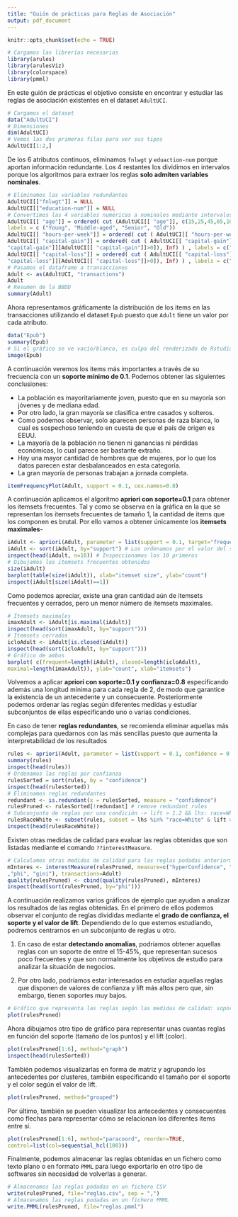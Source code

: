 ```yaml
---
title: "Guión de prácticas para Reglas de Asociación"
output: pdf_document
---
```


```r
knitr::opts_chunk$set(echo = TRUE)
```

```r
# Cargamos las librerías necesarias
library(arules)
library(arulesViz)
library(colorspace)
library(pmml)
```

En este guión de prácticas el objetivo consiste en encontrar y estudiar las reglas de asociación existentes en el dataset `AdultUCI`.

```r
# Cargamos el dataset
data("AdultUCI")
# Dimensiones
dim(AdultUCI)
# Vemos las dos primeras filas para ver sus tipos
AdultUCI[1:2,]
```

De los 6 atributos continuos, eliminamos `fnlwgt` y `eduaction-num` porque aportan información redundante. Los 4 restantes los dividimos en intervalos porque los algoritmos para extraer los reglas **solo admiten variables nominales**. 

```r
# Eliminamos las variables redundantes
AdultUCI[["fnlwgt"]] = NULL
AdultUCI[["education-num"]] = NULL
# Convertimos las 4 variables numéricas a nominales mediante intervalos
AdultUCI[[ "age"]] = ordered( cut (AdultUCI[[ "age"]], c(15,25,45,65,100) ) ,
labels = c ("Young", "Middle-aged", "Senior", "Old"))
AdultUCI[[ "hours-per-week"]] = ordered( cut ( AdultUCI[[ "hours-per-week"]], c(0,25,40,60,168)),labels = c("Part-time", "Full-time", "Over-time", "Workaholic"))
AdultUCI[[ "capital-gain"]] = ordered( cut ( AdultUCI[[ "capital-gain"]], c(-Inf,0,median(AdultUCI[[
"capital-gain"]][AdultUCI[[ "capital-gain"]]>0]), Inf) ) , labels = c("None", "Low", "High"))
AdultUCI[[ "capital-loss"]] = ordered( cut ( AdultUCI[[ "capital-loss"]], c(-Inf,0, median(AdultUCI[[
"capital-loss"]][AdultUCI[[ "capital-loss"]]>0]), Inf) ) , labels = c("None", "Low", "High"))
# Pasamos el dataframe a transacciones
Adult <- as(AdultUCI, "transactions")
Adult
# Resumen de la BBDD
summary(Adult)
```

Ahora representamos gráficamente la distribución de los items en las transacciones utilizando el dataset `Epub` puesto que `Adult` tiene un valor por cada atributo.

```r
data("Epub")
summary(Epub)
# Si el gráfico se ve vacío/blanco, es culpa del renderizado de Rstudio. Si hacemos zoom sí que podremos verlo bien.
image(Epub)
```

A continuación veremos los items más importantes a través de su frecuencia con un **soporte mínimo de 0.1**. Podemos obtener las siguientes conclusiones:

* La población es mayoritariamente joven, puesto que en su mayoría son jóvenes y de mediana edad.
* Por otro lado, la gran mayoría se clasifica entre casados y solteros.
* Como podemos observar, solo aparecen personas de raza blanca, lo cual es sospechoso teniendo en cuesta de que el país de origen es EEUU.
* La mayoría de la población no tienen ni ganancias ni pérdidas económicas, lo cual parece ser bastante extraño.
* Hay una mayor cantidad de hombres que de mujeres, por lo que los datos parecen estar desbalanceados en esta categoría.
* La gran mayoría de personas trabajan a jornada completa.

```r
itemFrequencyPlot(Adult, support = 0.1, cex.names=0.8)
```

A continuación aplicamos el algoritmo **apriori con soporte=0.1** para obtener los itemsets frecuentes. Tal y como se observa en la gráfica en la que se representan los itemsets frecuentes de tamaño 1, la cantidad de items que los componen es brutal. Por ello vamos a obtener únicamente los **itemsets maximales**-

```r
iAdult <- apriori(Adult, parameter = list(support = 0.1, target="frequent"))
iAdult <- sort(iAdult, by="support") # Los ordenamos por el valor del soporte
inspect(head(iAdult, n=10)) # Inspeccionamos los 10 primeros
# Dibujamos los itemsets frecuentes obtenidos
size(iAdult)
barplot(table(size(iAdult)), xlab="itemset size", ylab="count") 
inspect(iAdult[size(iAdult)==1])
```

Como podemos apreciar, existe una gran cantidad aún de itemsets frecuentes y cerrados, pero un menor número de itemsets maximales.

```r
# Itemsets maximales
imaxAdult <- iAdult[is.maximal(iAdult)]
inspect(head(sort(imaxAdult, by="support")))
# Itemsets cerrados
icloAdult <- iAdult[is.closed(iAdult)]
inspect(head(sort(icloAdult, by="support")))
# Gráfico de ambos
barplot( c(frequent=length(iAdult), closed=length(icloAdult),
maximal=length(imaxAdult)), ylab="count", xlab="itemsets")
```
Volvemos a aplicar **apriori con soporte=0.1 y confianza=0.8** especificando además una longitud mínima para cada regla de 2, de modo que garantice la existencia de un antecedente y un consecuente. Posteriormente podemos ordenar las reglas según diferentes medidas y estudiar subconjuntos de ellas especificando uno o varias condiciones. 

En caso de tener **reglas redundantes**, se recomienda eliminar aquellas más complejas para quedarnos con las más sencillas puesto que aumenta la interpretabilidad de los resultados

```r
rules <- apriori(Adult, parameter = list(support = 0.1, confidence = 0.8, minlen = 2))
summary(rules)
inspect(head(rules))
# Ordenamos las reglas por confianza
rulesSorted = sort(rules, by = "confidence")
inspect(head(rulesSorted))
# Eliminamos reglas redundantes
redundant <- is.redundant(x = rulesSorted, measure = "confidence")
rulesPruned <- rulesSorted[!redundant] # remove redundant rules
# Subconjunto de reglas por una condición -> lift > 1.2 && lhs: race=White
rulesRaceWhite <- subset(rules, subset = lhs %in% "race=White" & lift > 1.2)
inspect(head(rulesRaceWhite))
```
Existen otras medidas de calidad para evaluar las reglas obtenidas que son listadas mediante el comando `??interestMeasure`. 

```r
# Calculamos otras medidas de calidad para las reglas podadas anteriormente
mInteres <- interestMeasure(rulesPruned, measure=c("hyperConfidence", "leverage"
,"phi", "gini"), transactions=Adult)
quality(rulesPruned) <- cbind(quality(rulesPruned), mInteres)
inspect(head(sort(rulesPruned, by="phi")))
```
A continuación realizamos varios gráficos de ejemplo que ayudan a analizar los resultados de las reglas obtenidas. En el primero de ellos podemos observar el conjunto de reglas divididas mediante el **grado de confianza, el soporte y el valor de lift**. Dependiendo de lo que estemos estudiando, podremos centrarnos en un subconjunto de reglas u otro. 

1. En caso de estar **detectando anomalías**, podríamos obtener aquellas reglas con un soporte de entre el 15-45%, que representan sucesos poco frecuentes y que son normalmente los objetivos de estudio para analizar la situación de negocios. 

2. Por otro lado, podríamos estar interesados en estudiar aquellas reglas que disponen de valores de confianza y lift más altos pero que, sin embargo, tienen soportes muy bajos.

```r
# Gráfico que representa las reglas según las medidas de calidad: soporte, confianza y lift.
plot(rulesPruned)
```

Ahora dibujamos otro tipo de gráfico para representar unas cuantas reglas en función del soporte (tamaño de los puntos) y el lift (color).

```r
plot(rulesPruned[1:6], method="graph")
inspect(head(rulesSorted))
```

También podemos visualizarlas en forma de matriz y agrupando los antecedentes por clusteres, también especificando el tamaño por el soporte y el color según el valor de lift.

```r
plot(rulesPruned, method="grouped")
```

Por último, también se pueden visualizar los antecedentes y consecuentes como flechas para representar cómo se relacionan los diferentes items entre sí. 

```r
plot(rulesPruned[1:6], method="paracoord", reorder=TRUE,
control=list(col=sequential_hcl(100)))
```

Finalmente, podemos almacenar las reglas obtenidas en un fichero como texto plano o en formato `PMML` para luego exportarlo en otro tipo de softwares sin necesidad de volverlas a generar.

```r
# Almacenamos las reglas podadas en un fichero CSV
write(rulesPruned, file="reglas.csv", sep = ",")
# Almacenamos las reglas podadas en un fichero PMML
write.PMML(rulesPruned, file="reglas.pmml")
```
